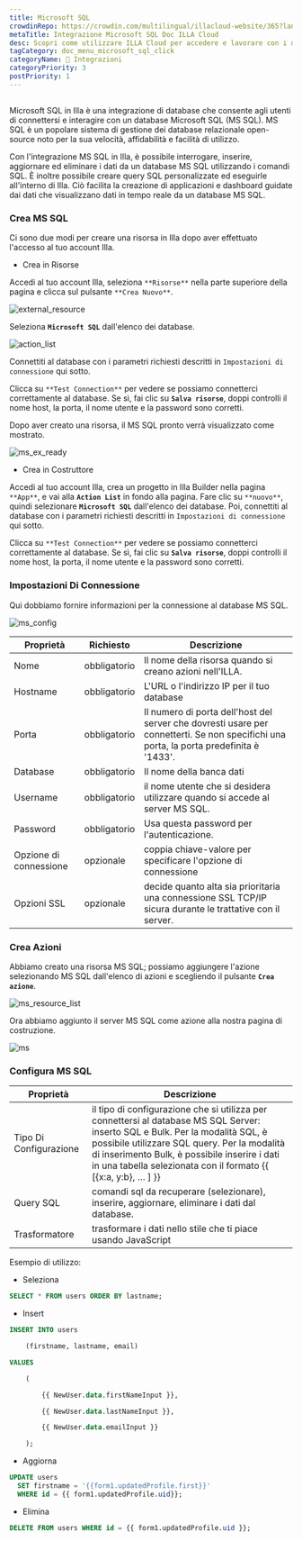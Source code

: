 ```yaml
---
title: Microsoft SQL
crowdinRepo: https://crowdin.com/multilingual/illacloud-website/365?languages=it&filter=basic&value=0
metaTitle: Integrazione Microsoft SQL Doc ILLA Cloud
desc: Scopri come utilizzare ILLA Cloud per accedere e lavorare con i dati Microsoft SQL. Costruisci app, visualizza i dati e automatizza i flussi di lavoro con ILLA Cloud.
tagCategory: doc_menu_microsoft_sql_click
categoryName: 🔨 Integrazioni
categoryPriority: 3
postPriority: 1
---
```


## <h2 hidden>Cos'è Microsoft SQL?</h2>

Microsoft SQL in Illa è una integrazione di database che consente agli utenti di connettersi e interagire con un database Microsoft SQL (MS SQL). MS SQL è un popolare sistema di gestione dei database relazionale open-source noto per la sua velocità, affidabilità e facilità di utilizzo.

Con l'integrazione MS SQL in Illa, è possibile interrogare, inserire, aggiornare ed eliminare i dati da un database MS SQL utilizzando i comandi SQL. È inoltre possibile creare query SQL personalizzate ed eseguirle all'interno di Illa. Ciò facilita la creazione di applicazioni e dashboard guidate dai dati che visualizzano dati in tempo reale da un database MS SQL.

### Crea MS SQL

Ci sono due modi per creare una risorsa in Illa dopo aver effettuato l'accesso al tuo account Illa.

-   Crea in Risorse

Accedi al tuo account Illa, seleziona `**Risorse**` nella parte superiore della pagina e clicca sul pulsante `**Crea Nuovo**`.

![external_resource](https://cdn.illacloud.com/official-website/img/docs/external_resource.png)

Seleziona **`Microsoft SQL`** dall'elenco dei database.

![action_list](https://cdn.illacloud.com/official-website/img/docs/action_list.png)

Connettiti al database con i parametri richiesti descritti in `Impostazioni di connessione` qui sotto.

Clicca su `**Test Connection**` per vedere se possiamo connetterci correttamente al database. Se sì, fai clic su **`Salva risorse`**, doppi controlli il nome host, la porta, il nome utente e la password sono corretti.

Dopo aver creato una risorsa, il MS SQL pronto verrà visualizzato come mostrato.

![ms_ex_ready](https://cdn.illacloud.com/official-website/img/docs/ms_ex_ready.png)

-   Crea in Costruttore

Accedi al tuo account Illa, crea un progetto in Illa Builder nella pagina `**App**`, e vai alla **`Action List`** in fondo alla pagina. Fare clic su `**nuovo**`, quindi selezionare **`Microsoft SQL`** dall'elenco dei database. Poi, connettiti al database con i parametri richiesti descritti in `Impostazioni di connessione` qui sotto.

Clicca su `**Test Connection**` per vedere se possiamo connetterci correttamente al database. Se sì, fai clic su **`Salva risorse`**, doppi controlli il nome host, la porta, il nome utente e la password sono corretti.

### Impostazioni Di Connessione

Qui dobbiamo fornire informazioni per la connessione al database MS SQL.

![ms_config](https://cdn.illacloud.com/official-website/img/docs/ms_config.png)

| Proprietà              | Richiesto    | Descrizione                                                                                                                             |
| ---------------------- | ------------ | --------------------------------------------------------------------------------------------------------------------------------------- |
| Nome                   | obbligatorio | Il nome della risorsa quando si creano azioni nell'ILLA.                                                                                |
| Hostname               | obbligatorio | L'URL o l'indirizzo IP per il tuo database                                                                                              |
| Porta                  | obbligatorio | Il numero di porta dell'host del server che dovresti usare per connetterti. Se non specifichi una porta, la porta predefinita è '1433'. |
| Database               | obbligatorio | Il nome della banca dati                                                                                                                |
| Username               | obbligatorio | il nome utente che si desidera utilizzare quando si accede al server MS SQL.                                                            |
| Password               | obbligatorio | Usa questa password per l'autenticazione.                                                                                               |
| Opzione di connessione | opzionale    | coppia chiave-valore per specificare l'opzione di connessione                                                                           |
| Opzioni SSL            | opzionale    | decide quanto alta sia prioritaria una connessione SSL TCP/IP sicura durante le trattative con il server.                               |

### Crea Azioni

Abbiamo creato una risorsa MS SQL; possiamo aggiungere l'azione selezionando MS SQL dall'elenco di azioni e scegliendo il pulsante **`Crea azione`**.

![ms_resource_list](https://cdn.illacloud.com/official-website/img/docs/ms_resource_list.png)

Ora abbiamo aggiunto il server MS SQL come azione alla nostra pagina di costruzione.

![ms](https://cdn.illacloud.com/official-website/img/docs/ms.png)

### Configura MS SQL

| Proprietà              | Descrizione                                                                                                                                                                                                                                                                                       |
| ---------------------- | ------------------------------------------------------------------------------------------------------------------------------------------------------------------------------------------------------------------------------------------------------------------------------------------------- |
| Tipo Di Configurazione | il tipo di configurazione che si utilizza per connettersi al database MS SQL Server: inserto SQL e Bulk. Per la modalità SQL, è possibile utilizzare SQL query. Per la modalità di inserimento Bulk, è possibile inserire i dati in una tabella selezionata con il formato {{ [{x:a, y:b}, … ] }} |
| Query SQL              | comandi sql da recuperare (selezionare), inserire, aggiornare, eliminare i dati dal database.                                                                                                                                                                                                     |
| Trasformatore          | trasformare i dati nello stile che ti piace usando JavaScript                                                                                                                                                                                                                                     |

Esempio di utilizzo:

-   Seleziona

```sql
SELECT * FROM users ORDER BY lastname;
```

-   Insert

```sql
INSERT INTO users

	(firstname, lastname, email)

VALUES

	(

		{{ NewUser.data.firstNameInput }},

		{{ NewUser.data.lastNameInput }},

		{{ NewUser.data.emailInput }}

	);
```

-   Aggiorna

```sql
UPDATE users
  SET firstname = '{{form1.updatedProfile.first}}'
  WHERE id = {{ form1.updatedProfile.uid}};
```

-   Elimina

```sql
DELETE FROM users WHERE id = {{ form1.updatedProfile.uid }};
```
